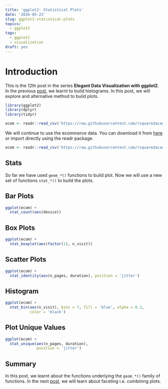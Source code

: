 ```yaml
---
title: 'ggplot2: Statistical Plots'
date: '2016-05-23'
slug: ggplot2-statistical-plots
topics:
  - ggplot2
tags:
  - ggplot2
  - visualization
draft: yes
---
```


# Introduction

This is the 12th post in the series **Elegant Data Visualization with ggplot2**. In the previous [post](https://rsquaredacademy.github.io/blog/post/ggplot2-histogram/), we learnt to build histograms. In this post, we will explore and alternative method to build plots.

```r
library(ggplot2)
library(dplyr)
library(tidyr)
```

```r
ecom <- readr::read_csv('https://raw.githubusercontent.com/rsquaredacademy/datasets/master/web.csv')
```

We will continue to use the ecommerce data. You can download it from [here](https://github.com/rsquaredacademy/datasets/blob/master/web.csv) or import directly using the readr package.

```r
ecom <- readr::read_csv('https://raw.githubusercontent.com/rsquaredacademy/datasets/master/web.csv')
```

## Stats

So far we have used `geom_*()` functions to build plot. Now we will use a new set of functions `stat_*()` to build the plots. 

## Bar Plots

```r
ggplot(ecom) +
  stat_count(aes(device))
```

## Box Plots

```r
ggplot(ecom) +
  stat_boxplot(aes(factor(1), n_visit))
```

## Scatter Plots

```r
ggplot(ecom) +
  stat_identity(aes(n_pages, duration), position = 'jitter')
```

## Histogram

```r
ggplot(ecom) +
  stat_bin(aes(n_visit), bins = 7, fill = 'blue', alpha = 0.3,
           color = 'black')
```

## Plot Unique Values

```r
ggplot(ecom) +
  stat_unique(aes(n_pages, duration), 
              position = 'jitter')
```

## Summary

In this post, we learnt about the functions underlying the `geom_*()` family of functions. In the next [post](https://rsquaredacademy.github.io/blog/post/ggplot2-facets/), we will learn about faceting i.e. combining plots.

